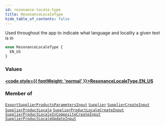 ```yaml
---
id: resonance-locale-type
title: ResonanceLocaleType
hide_table_of_contents: false
---
```








Used throughout the app to indicate what language and locality a given text is in

```graphql
enum ResonanceLocaleType {
  EN_US
}
```


### Values

#### [<code style={{ fontWeight: 'normal' }}>ResonanceLocaleType.<b>EN_US</b></code>](#) 
> 
> 



### Member of

[`ExportSupplierProductsParametersInput`](/supply/api/graphql-admin/reference/inputs/export-supplier-products-parameters-input)  <Badge class="secondary" text="input"/><Bullet />[`Supplier`](/supply/api/graphql-admin/reference/objects/supplier)  <Badge class="secondary" text="object"/><Bullet />[`SupplierCreateInput`](/supply/api/graphql-admin/reference/inputs/supplier-create-input)  <Badge class="secondary" text="input"/><Bullet />[`SupplierProductLocale`](/supply/api/graphql-admin/reference/objects/supplier-product-locale)  <Badge class="secondary" text="object"/><Bullet />[`SupplierProductLocaleCreateInput`](/supply/api/graphql-admin/reference/inputs/supplier-product-locale-create-input)  <Badge class="secondary" text="input"/><Bullet />[`SupplierProductLocaleInCompositeCreateInput`](/supply/api/graphql-admin/reference/inputs/supplier-product-locale-in-composite-create-input)  <Badge class="secondary" text="input"/><Bullet />[`SupplierProductLocaleUpdateInput`](/supply/api/graphql-admin/reference/inputs/supplier-product-locale-update-input)  <Badge class="secondary" text="input"/>



